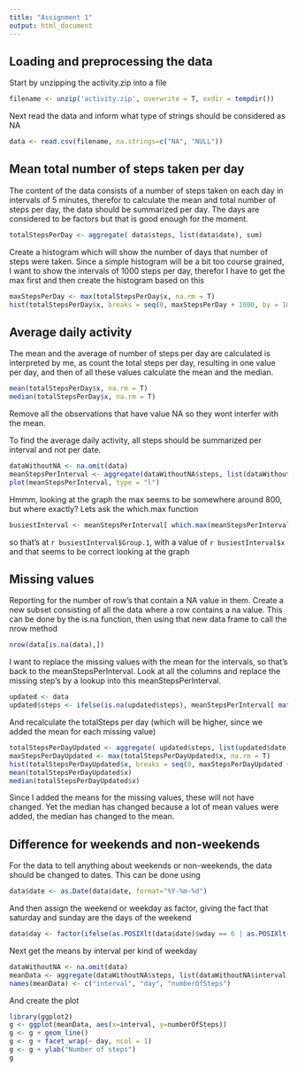 ```yaml
---
title: "Assignment 1"
output: html_document
---
```


## Loading and preprocessing the data
Start by unzipping the activity.zip into a file

```r
filename <- unzip('activity.zip', overwrite = T, exdir = tempdir())
```

Next read the data and inform what type of strings should be considered as NA

```r
data <- read.csv(filename, na.strings=c("NA", "NULL"))
```

## Mean total number of steps taken per day
The content of the data consists of a number of steps taken on each day in intervals of 5 minutes, therefor to calculate the mean and total number of steps per day, the data should be summarized per day. The days are considered to be factors but that is good enough for the moment.

```r
totalStepsPerDay <- aggregate( data$steps, list(data$date), sum)
```

Create a histogram which will show the number of days that number of steps were taken. Since a simple histogram will be a bit too course grained, I want to show the intervals of 1000 steps per day, therefor I have to get the max first and then create the histogram based on this

```r
maxStepsPerDay <- max(totalStepsPerDay$x, na.rm = T)
hist(totalStepsPerDay$x, breaks = seq(0, maxStepsPerDay + 1000, by = 1000), main = 'Overview steps per day', xlab = ' Steps per day')
```

## Average daily activity
The mean and the average of number of steps per day are calculated is interpreted by me, as count the total steps per day, resulting in one value per day, and then of all these values calculate the mean and the median.
```r
mean(totalStepsPerDay$x, na.rm = T)
median(totalStepsPerDay$x, na.rm = T)

```
Remove all the observations that have value NA so they wont interfer with the mean.

To find the average daily activity, all steps should be summarized per interval and not per date. 
```r
dataWithoutNA <- na.omit(data)
meanStepsPerInterval <- aggregate(dataWithoutNA$steps, list(dataWithoutNA$interval), mean)
plot(meanStepsPerInterval, type = "l")
```

Hmmm, looking at the graph the max seems to be somewhere around 800, but where exactly? Lets ask the which.max function
```r
busiestInterval <- meanStepsPerInterval[ which.max(meanStepsPerInterval$x),]
```

so that's at `r busiestInterval$Group.1`, with a value of `r busiestInterval$x` and that seems to be correct looking at the graph

## Missing values
Reporting for the number of row's that contain a NA value in them. Create a new subset consisting of all the data where a row contains a na value. This can be done by the is.na function, then using that new data frame to call the nrow method
```r
nrow(data[is.na(data),])
```


I want to replace the missing values with the mean for the intervals, so that's back to the meanStepsPerInterval. Look at all the columns and replace the missing step's by a lookup into this meanStepsPerInterval. 
```r
updated <- data
updated$steps <- ifelse(is.na(updated$steps), meanStepsPerInterval[ match(updated$interval, meanStepsPerInterval$Group.1), ]$x, updated$steps)
```

And recalculate the totalSteps per day (which will be higher, since we added the mean for each missing value)
```r
totalStepsPerDayUpdated <- aggregate( updated$steps, list(updated$date), sum)
maxStepsPerDayUpdated <- max(totalStepsPerDayUpdated$x, na.rm = T)
hist(totalStepsPerDayUpdated$x, breaks = seq(0, maxStepsPerDayUpdated + 1000, by = 1000), main = 'Overview steps per day', xlab = ' Steps per day with replacing NA by the mean per interval')
mean(totalStepsPerDayUpdated$x)
median(totalStepsPerDayUpdated$x)
```

Since I added the means for the missing values, these will not have changed. Yet the median has changed because a lot of mean values were added, the median has changed to the mean.

## Difference for weekends and non-weekends
For the data to tell anything about weekends or non-weekends, the data should be changed to dates. This can be done using
```r
data$date <- as.Date(data$date, format="%Y-%m-%d")
```

And then assign the weekend or weekday as factor, giving the fact that saturday and sunday are the days of the weekend
```r
data$day <- factor(ifelse(as.POSIXlt(data$date)$wday == 6 | as.POSIXlt(data$date)$wday == 7, "weekend", "weekday"))
```

Next get the means by interval per kind of weekday
```r
dataWithoutNA <- na.omit(data)
meanData <- aggregate(dataWithoutNA$steps, list(dataWithoutNA$interval, dataWithoutNA$day), mean)
names(meanData) <- c("interval", "day", "numberOfSteps")
```

And create the plot
```r
library(ggplot2)
g <- ggplot(meanData, aes(x=interval, y=numberOfSteps)) 
g <- g + geom_line()
g <- g + facet_wrap(~ day, ncol = 1)
g <- g + ylab("Number of steps")
g
```
